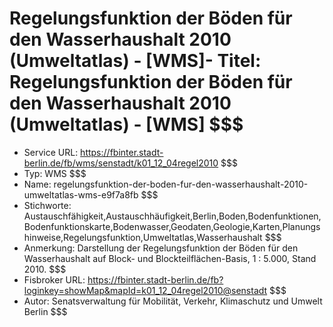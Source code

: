 # Regelungsfunktion der Böden für den Wasserhaushalt 2010 (Umweltatlas) - [WMS]- Titel: Regelungsfunktion der Böden für den Wasserhaushalt 2010 (Umweltatlas) - [WMS] $$$
- Service URL: https://fbinter.stadt-berlin.de/fb/wms/senstadt/k01_12_04regel2010 $$$
- Typ: WMS $$$
- Name: regelungsfunktion-der-boden-fur-den-wasserhaushalt-2010-umweltatlas-wms-e9f7a8fb $$$
- Stichworte: Austauschfähigkeit,Austauschhäufigkeit,Berlin,Boden,Bodenfunktionen,Bodenfunktionskarte,Bodenwasser,Geodaten,Geologie,Karten,Planungshinweise,Regelungsfunktion,Umweltatlas,Wasserhaushalt $$$
- Anmerkung: Darstellung der Regelungsfunktion der Böden für den Wasserhaushalt auf Block- und Blockteilflächen-Basis, 1 : 5.000, Stand 2010. $$$
- Fisbroker URL: https://fbinter.stadt-berlin.de/fb?loginkey=showMap&mapId=k01_12_04regel2010@senstadt $$$
- Autor: Senatsverwaltung für Mobilität, Verkehr, Klimaschutz und Umwelt Berlin $$$
